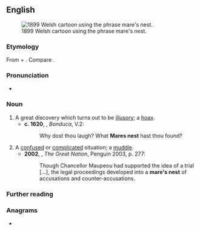 {{also|mare's-nest}}
==English==
{{was wotd|2016|July|23}}
[[File:Meddlesome Dai - JM Staniforth.png|thumb|right|1899 Welsh cartoon using the phrase mare's nest.]]

===Etymology===
From {{m|en|[[mare]][['s]]}} + {{m|en|nest}}. Compare {{m|en|horse-nest}}.

===Pronunciation===
* {{a|UK}} {{IPA|/ˈmɛːz nɛst/|lang=en}}

===Noun===
{{en-noun|head=[[mare]]'s [[nest]]}}

# A great discovery which turns out to be [[illusory]]; a [[hoax]].
#* '''c. 1620''', {{w|John Fletcher (playwright)}}, ''Bonduca'', V.2:
#*: Why dost thou laugh? What '''Mares nest''' hast thou found?
# A [[confused]] or [[complicated]] situation; a [[muddle]].
#* '''2002''', {{w|Colin Jones (historian)|Colin Jones}}, ''The Great Nation'', Penguin 2003, p. 277:
#*: Though Chancellor Maupeou had supported the idea of a trial [...], the legal proceedings developed into a '''mare's nest''' of accusations and counter-accusations.

===Further reading===
{{pedia}}

===Anagrams===
* {{anagrams|en|stearsmen|steersman}}